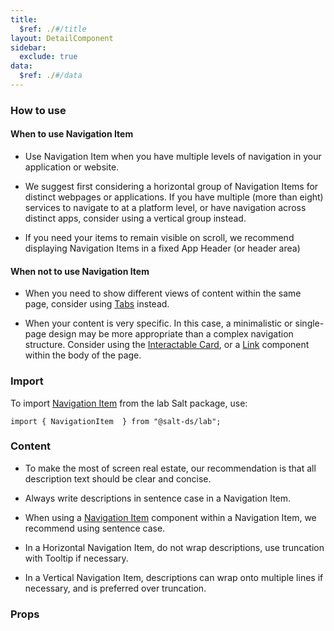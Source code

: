 ```yaml
---
title:
  $ref: ./#/title
layout: DetailComponent
sidebar:
  exclude: true
data:
  $ref: ./#/data
---
```


### How to use

#### When to use Navigation Item

- Use Navigation Item when you have multiple levels of navigation in your application or website.

- We suggest first considering a horizontal group of Navigation Items for distinct webpages or applications. If you have multiple (more than eight) services to navigate to at a platform level, or have navigation across distinct apps, consider using a vertical group instead.

- If you need your items to remain visible on scroll, we recommend displaying Navigation Items in a fixed App Header (or header area)

#### When not to use Navigation Item

- When you need to show different views of content within the same page, consider using [Tabs](?path=/docs/documentation-lab-tabs--page) instead.

- When your content is very specific. In this case, a minimalistic or single-page design may be more appropriate than a complex navigation structure. Consider using the [Interactable Card](?path=/docs/documentation-core-card--page), or a [Link](?path=/docs/documentation-core-link--page) component within the body of the page.

### Import

To import [Navigation Item](?path=/docs/documentation-lab-navigation-item--page) from the lab Salt package, use:

```
import { NavigationItem  } from "@salt-ds/lab";
```

### Content

- To make the most of screen real estate, our recommendation is that all description text should be clear and concise.

- Always write descriptions in sentence case in a Navigation Item.

- When using a [Navigation Item](?path=/docs/documentation-lab-navigation-item--page) component within a Navigation Item, we recommend using sentence case.

- In a Horizontal Navigation Item, do not wrap descriptions, use truncation with Tooltip if necessary.

- In a Vertical Navigation Item, descriptions can wrap onto multiple lines if necessary, and is preferred over truncation.

### Props

<PropsTable packageName="lab" componentName="NavigationItem" />
